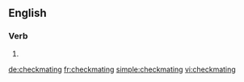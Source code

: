 ==English==

===Verb===
{{head|en}}

# {{present participle of|checkmate|lang=en}}

[[de:checkmating]]
[[fr:checkmating]]
[[simple:checkmating]]
[[vi:checkmating]]